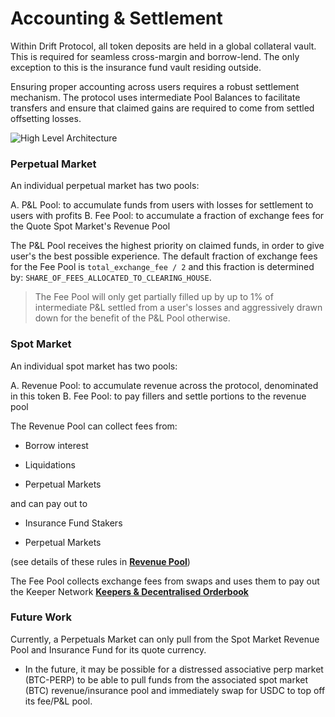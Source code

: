 # Accounting & Settlement

Within Drift Protocol, all token deposits are held in a global collateral vault. This is required for seamless cross-margin and borrow-lend. The only exception to this is the insurance fund vault residing outside.

Ensuring proper accounting across users requires a robust settlement mechanism. The protocol uses intermediate Pool Balances to facilitate transfers and ensure that claimed gains are required to come from settled offsetting losses.

![**High Level Architecture**](public/assets/7o9CDj7ho4pmKHiTI8_aD_img9824.png)

### Perpetual Market

An individual perpetual market has two pools:

 A. P&L Pool: to accumulate funds from users with losses for settlement to users with profits
 B. Fee Pool: to accumulate a fraction of exchange fees for the Quote Spot Market's Revenue Pool

The P&L Pool receives the highest priority on claimed funds, in order to give user's the best possible experience. The default fraction of exchange fees for the Fee Pool is `total_exchange_fee / 2` and this fraction is determined by: `SHARE_OF_FEES_ALLOCATED_TO_CLEARING_HOUSE`.


> The Fee Pool will only get partially filled up by up to 1% of intermediate P&L settled from a user's losses and aggressively drawn down for the benefit of the P&L Pool otherwise.


### Spot Market

An individual spot market has two pools:

 A. Revenue Pool: to accumulate revenue across the protocol, denominated in this token
 B. Fee Pool: to pay fillers and settle portions to the revenue pool

The Revenue Pool can collect fees from:

-   Borrow interest

-   Liquidations

-   Perpetual Markets

and can pay out to

-   Insurance Fund Stakers

-   Perpetual Markets

(see details of these rules in [**Revenue Pool**](pages/about-v2/revenue-pool.mdx))

The Fee Pool collects exchange fees from swaps and uses them to pay out the Keeper Network [**Keepers & Decentralised Orderbook**](pages/about-v2/keepers-decentralized-orderbook-faq.mdx)

### Future Work

Currently, a Perpetuals Market can only pull from the Spot Market Revenue Pool and Insurance Fund for its quote currency.

-   In the future, it may be possible for a distressed associative perp market (BTC-PERP) to be able to pull funds from the associated spot market (BTC) revenue/insurance pool and immediately swap for USDC to top off its fee/P&L pool.

